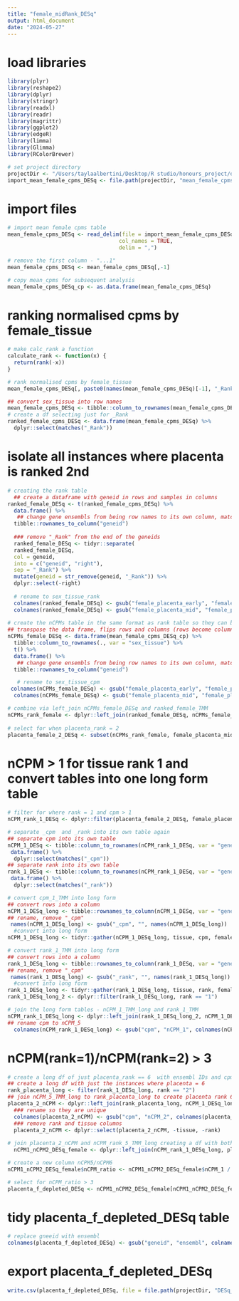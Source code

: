 ```yaml
---
title: "female_midRank_DESq"
output: html_document
date: "2024-05-27"
---
```


# load libraries
```r
library(plyr)
library(reshape2)
library(dplyr)
library(stringr)
library(readxl)
library(readr)
library(magrittr)
library(ggplot2)
library(edgeR)
library(limma)
library(Glimma)
library(RColorBrewer)

# set project directory
projectDir <- "/Users/taylaalbertini/Desktop/R studio/honours_project/oxygen_threshold/rawData"
import_mean_female_cpms_DESq <- file.path(projectDir, "mean_female_cpms_oxy_DESq.csv")
```

# import files
```r
# import mean female cpms table
mean_female_cpms_DESq <- read_delim(file = import_mean_female_cpms_DESq,
                                   col_names = TRUE,
                                   delim = ",")

# remove the first column - "...1"
mean_female_cpms_DESq <- mean_female_cpms_DESq[,-1]

# copy mean_cpms for subsequent analysis 
mean_female_cpms_DESq_cp <- as.data.frame(mean_female_cpms_DESq)
```

# ranking normalised cpms by female_tissue
```r
# make calc_rank a function
calculate_rank <- function(x) {
  return(rank(-x))
}

# rank normalised cpms by female_tissue
mean_female_cpms_DESq[, paste0(names(mean_female_cpms_DESq)[-1], "_Rank")] <- apply(mean_female_cpms_DESq [, -1, drop = FALSE], 2, calculate_rank)

## convert sex_tissue into row names
mean_female_cpms_DESq <- tibble::column_to_rownames(mean_female_cpms_DESq, var = "sex_tissue")
# create a df selecting just for _Rank
ranked_female_cpms_DESq <- data.frame(mean_female_cpms_DESq) %>%
  dplyr::select(matches("_Rank"))
```

# isolate all instances where placenta is ranked 2nd
```r
# creating the rank table
  ## create a dataframe with geneid in rows and samples in columns
ranked_female_DESq <- t(ranked_female_cpms_DESq) %>%
  data.frame() %>%
   ## change gene ensembls from being row names to its own column, matching the format of rankComparison_female_TMM
  tibble::rownames_to_column("geneid")  
  
  ### remove "_Rank" from the end of the geneids
  ranked_female_DESq <- tidyr::separate(
  ranked_female_DESq,
  col = geneid,
  into = c("geneid", "right"),
  sep = "_Rank") %>%
  mutate(geneid = str_remove(geneid, "_Rank")) %>%
  dplyr::select(-right)
  
  # rename to sex_tissue_rank
  colnames(ranked_female_DESq) <- gsub("female_placenta_early", "female_placenta_early_rank", colnames(ranked_female_DESq))
  colnames(ranked_female_DESq) <- gsub("female_placenta_mid", "female_placenta_mid_rank", colnames(ranked_female_DESq))
  
# create the nCPMs table in the same format as rank table so they can be joined
## transpose the data frame, flips rows and columns (rows become columns and columns become rows)
nCPMs_female_DESq <- data.frame(mean_female_cpms_DESq_cp) %>%
  tibble::column_to_rownames(., var = "sex_tissue") %>%
  t() %>%
  data.frame() %>%
   ## change gene ensembls from being row names to its own column, matching the format of rankComparison_female_TMM
  tibble::rownames_to_column("geneid")

   # rename to sex_tissue_cpm
 colnames(nCPMs_female_DESq) <- gsub("female_placenta_early", "female_placenta_early_cpm", colnames(nCPMs_female_DESq))
  colnames(nCPMs_female_DESq) <- gsub("female_placenta_mid", "female_placenta_mid_cpm", colnames(nCPMs_female_DESq))

# combine via left_join nCPMs_female_DESq and ranked_female_TMM
nCPMs_rank_female <- dplyr::left_join(ranked_female_DESq, nCPMs_female_DESq, copy = TRUE, by = join_by(geneid))
  
# select for when placenta_rank = 2
placenta_female_2_DESq <- subset(nCPMs_rank_female, female_placenta_mid_rank == "2")
```

# nCPM > 1 for tissue rank 1 and convert tables into one long form table
```r
# filter for where rank = 1 and cpm > 1
nCPM_rank_1_DESq <- dplyr::filter(placenta_female_2_DESq, female_placenta_early_rank == "1" & female_placenta_early_cpm > 1)

# separate _cpm  and _rank into its own table again
## separate cpm into its own table
nCPM_1_DESq <- tibble::column_to_rownames(nCPM_rank_1_DESq, var = "geneid") %>%
 data.frame() %>%
  dplyr::select(matches("_cpm"))
## separate rank into its own table
rank_1_DESq <- tibble::column_to_rownames(nCPM_rank_1_DESq, var = "geneid") %>%
 data.frame() %>%
  dplyr::select(matches("_rank"))

# convert cpm_1_TMM into long form
## convert rows into a column
nCPM_1_DESq_long <- tibble::rownames_to_column(nCPM_1_DESq, var = "geneid")
## rename, remove "_cpm"
 names(nCPM_1_DESq_long) <- gsub("_cpm", "", names(nCPM_1_DESq_long))
  #convert into long form
nCPM_1_DESq_long <- tidyr::gather(nCPM_1_DESq_long, tissue, cpm, female_placenta_early, female_placenta_mid)

# convert rank_1_TMM into long form
## convert rows into a column
rank_1_DESq_long <- tibble::rownames_to_column(rank_1_DESq, var = "geneid")
## rename, remove "_cpm"
 names(rank_1_DESq_long) <- gsub("_rank", "", names(rank_1_DESq_long))
  #convert into long form
rank_1_DESq_long <- tidyr::gather(rank_1_DESq_long, tissue, rank, female_placenta_early, female_placenta_mid)
rank_1_DESq_long_2 <- dplyr::filter(rank_1_DESq_long, rank == "1")

# join the long form tables - nCPM_1_TMM_long and rank_1_TMM
nCPM_rank_1_DESq_long <- dplyr::left_join(rank_1_DESq_long_2, nCPM_1_DESq_long, by = c("geneid", "tissue"))
## rename cpm to nCPM_5
  colnames(nCPM_rank_1_DESq_long) <- gsub("cpm", "nCPM_1", colnames(nCPM_rank_1_DESq_long))
```

#  nCPM(rank=1)/nCPM(rank=2) > 3
```r
# create a long df of just placenta_rank == 6  with ensembl IDs and cpms
## create a long df with just the instances where placenta = 6
rank_placenta_long <- filter(rank_1_DESq_long, rank == "2")
## join nCPM_5_TMM_long to rank_placenta_long to create placenta rank 6 cpms table
placenta_2_nCPM <- dplyr::left_join(rank_placenta_long, nCPM_1_DESq_long, by = c("geneid", "tissue"))
  ### rename so they are unique
  colnames(placenta_2_nCPM) <- gsub("cpm", "nCPM_2", colnames(placenta_2_nCPM))
  ### remove rank and tissue columns
  placenta_2_nCPM <- dplyr::select(placenta_2_nCPM, -tissue, -rank)
  
# join placenta_2_nCPM and nCPM_rank_5_TMM_long creating a df with both the nCPMs of rank 5 and 6
  nCPM1_nCPM2_DESq_female <- dplyr::left_join(nCPM_rank_1_DESq_long, placenta_2_nCPM, by = "geneid")

# create a new column nCPM5/nCPM6
nCPM1_nCPM2_DESq_female$nCPM_ratio <- nCPM1_nCPM2_DESq_female$nCPM_1 / nCPM1_nCPM2_DESq_female$nCPM_2

# select for nCPM_ratio > 3
placenta_f_depleted_DESq <- nCPM1_nCPM2_DESq_female[nCPM1_nCPM2_DESq_female$nCPM_ratio >3,]
```

# tidy placenta_f_depleted_DESq table
```r
# replace gneeid with ensembl
colnames(placenta_f_depleted_DESq) <- gsub("geneid", "ensembl", colnames(placenta_f_depleted_DESq))
```

# export placenta_f_depleted_DESq
```r
write.csv(placenta_f_depleted_DESq, file = file.path(projectDir, "DESq_placentaF_mid_depleted.csv"))
```
